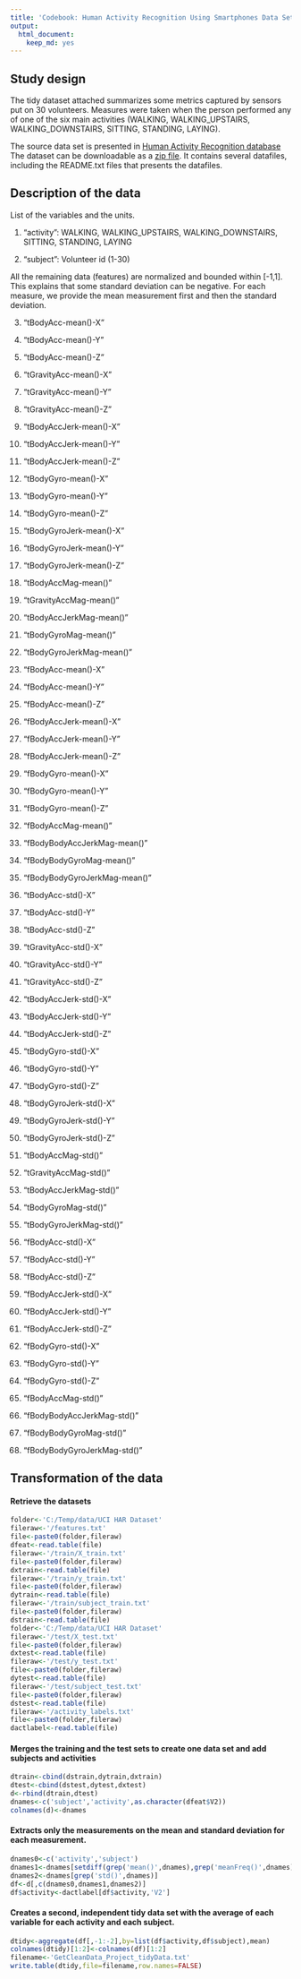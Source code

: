 ```yaml
---
title: 'Codebook: Human Activity Recognition Using Smartphones Data Set'
output:
  html_document:
    keep_md: yes
---
```

## Study design

The tidy dataset attached summarizes some metrics captured by sensors put on 30 volunteers. Measures were taken when the person performed any of one of the six main activities (WALKING, WALKING_UPSTAIRS, WALKING_DOWNSTAIRS, SITTING, STANDING, LAYING). 

The source data set is presented in [Human Activity Recognition database][1] The dataset can be downloadable as a [zip file][2]. It contains several datafiles, including the README.txt files that presents the datafiles.

[1]:http://archive.ics.uci.edu/ml/datasets/Human+Activity+Recognition+Using+Smartphones
[2]:https://d396qusza40orc.cloudfront.net/getdata%2Fprojectfiles%2FUCI%20HAR%20Dataset.zip

## Description of the data
List of the variables and the units.

1. "activity": WALKING, WALKING_UPSTAIRS, WALKING_DOWNSTAIRS, SITTING, STANDING, LAYING            

2. "subject": Volunteer id (1-30)                    

All the remaining data (features) are normalized and bounded within [-1,1]. This explains that some standard deviation can be negative.
For each measure, we provide the mean measurement first and then the standard deviation.

3. "tBodyAcc-mean()-X"          

4. "tBodyAcc-mean()-Y"          

5. "tBodyAcc-mean()-Z"          

6. "tGravityAcc-mean()-X"       

7. "tGravityAcc-mean()-Y"       

8. "tGravityAcc-mean()-Z"       

9. "tBodyAccJerk-mean()-X"      

10. "tBodyAccJerk-mean()-Y"      

11. "tBodyAccJerk-mean()-Z"      

12. "tBodyGyro-mean()-X"         

13. "tBodyGyro-mean()-Y"         

14. "tBodyGyro-mean()-Z"         

15. "tBodyGyroJerk-mean()-X"     

16. "tBodyGyroJerk-mean()-Y"     

17. "tBodyGyroJerk-mean()-Z"     

18. "tBodyAccMag-mean()"         

19. "tGravityAccMag-mean()"      

20. "tBodyAccJerkMag-mean()"     

21. "tBodyGyroMag-mean()"        

22. "tBodyGyroJerkMag-mean()"    

23. "fBodyAcc-mean()-X"          

24. "fBodyAcc-mean()-Y"          

25. "fBodyAcc-mean()-Z"          

26. "fBodyAccJerk-mean()-X"      

27. "fBodyAccJerk-mean()-Y"      

28. "fBodyAccJerk-mean()-Z"      

29. "fBodyGyro-mean()-X"         

30. "fBodyGyro-mean()-Y"         

31. "fBodyGyro-mean()-Z"         

32. "fBodyAccMag-mean()"         

33. "fBodyBodyAccJerkMag-mean()" 

34. "fBodyBodyGyroMag-mean()"    

35. "fBodyBodyGyroJerkMag-mean()"

36. "tBodyAcc-std()-X"           

37. "tBodyAcc-std()-Y"           

38. "tBodyAcc-std()-Z"           

39. "tGravityAcc-std()-X"        

40. "tGravityAcc-std()-Y"        

41. "tGravityAcc-std()-Z"        

42. "tBodyAccJerk-std()-X"       

43. "tBodyAccJerk-std()-Y"       

44. "tBodyAccJerk-std()-Z"       

45. "tBodyGyro-std()-X"          

46. "tBodyGyro-std()-Y"          

47. "tBodyGyro-std()-Z"          

48. "tBodyGyroJerk-std()-X"      

49. "tBodyGyroJerk-std()-Y"      

50. "tBodyGyroJerk-std()-Z"      

51. "tBodyAccMag-std()"          

52. "tGravityAccMag-std()"       

53. "tBodyAccJerkMag-std()"      

54. "tBodyGyroMag-std()"         

55. "tBodyGyroJerkMag-std()"     

56. "fBodyAcc-std()-X"           

57. "fBodyAcc-std()-Y"           

58. "fBodyAcc-std()-Z"           

59. "fBodyAccJerk-std()-X"       

60. "fBodyAccJerk-std()-Y"       

61. "fBodyAccJerk-std()-Z"       

62. "fBodyGyro-std()-X"          

63. "fBodyGyro-std()-Y"          

64. "fBodyGyro-std()-Z"          

65. "fBodyAccMag-std()"          

66. "fBodyBodyAccJerkMag-std()"  

67. "fBodyBodyGyroMag-std()"     

68. "fBodyBodyGyroJerkMag-std()"

## Transformation of the data

#### Retrieve the datasets
```r
folder<-'C:/Temp/data/UCI HAR Dataset'
fileraw<-'/features.txt'
file<-paste0(folder,fileraw)
dfeat<-read.table(file)
fileraw<-'/train/X_train.txt'
file<-paste0(folder,fileraw)
dxtrain<-read.table(file)
fileraw<-'/train/y_train.txt'
file<-paste0(folder,fileraw)
dytrain<-read.table(file)
fileraw<-'/train/subject_train.txt'
file<-paste0(folder,fileraw)
dstrain<-read.table(file)
folder<-'C:/Temp/data/UCI HAR Dataset'
fileraw<-'/test/X_test.txt'
file<-paste0(folder,fileraw)
dxtest<-read.table(file)
fileraw<-'/test/y_test.txt'
file<-paste0(folder,fileraw)
dytest<-read.table(file)
fileraw<-'/test/subject_test.txt'
file<-paste0(folder,fileraw)
dstest<-read.table(file)
fileraw<-'/activity_labels.txt'
file<-paste0(folder,fileraw)
dactlabel<-read.table(file)
```

#### Merges the training and the test sets to create one data set and add subjects and activities

```r
dtrain<-cbind(dstrain,dytrain,dxtrain)
dtest<-cbind(dstest,dytest,dxtest)
d<-rbind(dtrain,dtest)
dnames<-c('subject','activity',as.character(dfeat$V2))
colnames(d)<-dnames
```

#### Extracts only the measurements on the mean and standard deviation for each measurement. 
```r
dnames0<-c('activity','subject')
dnames1<-dnames[setdiff(grep('mean()',dnames),grep('meanFreq()',dnames))]
dnames2<-dnames[grep('std()',dnames)]
df<-d[,c(dnames0,dnames1,dnames2)]
df$activity<-dactlabel[df$activity,'V2']
```

#### Creates a second, independent tidy data set with the average of each variable for each activity and each subject.
```r
dtidy<-aggregate(df[,-1:-2],by=list(df$activity,df$subject),mean)
colnames(dtidy)[1:2]<-colnames(df)[1:2]
filename<-'GetCleanData_Project_tidyData.txt'
write.table(dtidy,file=filename,row.names=FALSE)
```

